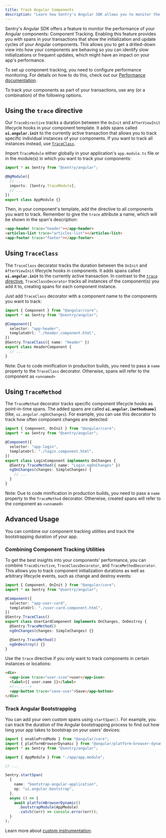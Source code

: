 ```yaml
---
title: Track Angular Components
description: "Learn how Sentry's Angular SDK allows you to monitor the rendering performance of your application and its components."
---
```


Sentry's Angular SDK offers a feature to monitor the performance of your Angular components: Component Tracking. Enabling this feature provides you with spans in your transactions that show the initialization and update cycles of your Angular components. This allows you to get a drilled-down view into how your components are behaving so you can identify slow initializations or frequent updates, which might have an impact on your app's performance.

<Alert>

To set up component tracking, you need to configure performance monitoring. For details on how to do this, check out our [Performance documentation](/platforms/javascript/guides/angular/performance/).

</Alert>

To track your components as part of your transactions, use any (or a combination) of the following options.

## Using the `trace` directive

Our `TraceDirective` tracks a duration between the `OnInit` and `AfterViewInit` lifecycle hooks in your component template. It adds spans called **`ui.angular.init`** to the currently active transaction that allows you to track specific individual instances of your components. If you want to track all instances instead, use [`TraceClass`](#using-traceclass).

Import `TraceModule` either globally in your application's `app.module.ts` file or in the module(s) in which
you want to track your components:

```typescript {filename:app.module.ts} {1,5}
import * as Sentry from "@sentry/angular";

@NgModule({
  // ...
  imports: [Sentry.TraceModule],
  // ...
})
export class AppModule {}
```

Then, in your component's template, add the directive to all components you want to track. Remember to give the `trace` attribute a name, which will be shown in the span's description:

```html {filename:app.component.(ts|html)}
<app-header trace="header"></app-header>
<articles-list trace="articles-list"></articles-list>
<app-footer trace="footer"></app-footer>
```

## Using `TraceClass`

The `TraceClass` decorator tracks the duration between the `OnInit` and `AfterViewInit` lifecycle hooks in components. It adds spans called **`ui.angular.init`** to the currently active transaction. In contrast to the [`trace` directive](#using-the-trace-directive), `TraceClassDecorator` tracks all instances of the component(s) you add it to, creating spans for each component instance.

Just add `TraceClass` decorator with a component name to the components you want to track:

```typescript {filename:header.component.ts} {2,8}
import { Component } from "@angular/core";
import * as Sentry from "@sentry/angular";

@Component({
  selector: "app-header",
  templateUrl: "./header.component.html",
})
@Sentry.TraceClass({ name: "Header" })
export class HeaderComponent {
  // ...
}
```

Note: Due to code minification in production builds, you need to pass a `name` property to the `TraceClass` decorator. Otherwise, spans will refer to the component as `<unnamed>`

## Using `TraceMethod`

The `TraceMethod` decorator tracks specific component lifecycle hooks as point-in-time spans. The added spans are called **`ui.angular.[methodname]`** (like, `ui.angular.ngOnChanges`). For example, you can use this decorator to track how often component changes are detected:

```typescript {filename:login.component.ts} {2,9}
import { Component, OnInit } from "@angular/core";
import * as Sentry from "@sentry/angular";

@Component({
  selector: "app-login",
  templateUrl: "./login.component.html",
})
export class LoginComponent implements OnChanges {
  @Sentry.TraceMethod({ name: "Login.ngOnChanges" })
  ngOnChanges(changes: SimpleChanges) {
    // ...
  }
}
```

Note: Due to code minification in production builds, you need to pass a `name` property to the `TraceMethod` decorator. Otherwise, created spans will refer to the component as `<unnamed>`

## Advanced Usage

You can combine our component tracking utilities and track the bootstrapping duration of your app.

### Combining Component Tracking Utilities

To get the best insights into your components' performance, you can combine `TraceDirective`, `TraceClassDecorator`, and `TraceMethodDecorator`. This allows you to track component initialization durations as well as arbitrary lifecycle events, such as change and destroy events:

```typescript {filename:user-card.component.ts} {2,8,10,13}
import { Component, OnInit } from "@angular/core";
import * as Sentry from "@sentry/angular";

@Component({
  selector: "app-user-card",
  templateUrl: "./user-card.component.html",
})
@Sentry.TraceClass()
export class UserCardComponent implements OnChanges, OnDestroy {
  @Sentry.TraceMethod()
  ngOnChanges(changes: SimpleChanges) {}

  @Sentry.TraceMethod()
  ngOnDestroy() {}
}
```

Use the `trace` directive if you only want to track components in certain instances or locations:

```html {filename: user-card.component.html} {2,5}
<div>
  <app-icon trace="user-icon">user</app-icon>
  <label>{{ user.name }}</label>
  <!--...-->
  <app-button trace="save-user">Save</app-button>
</div>
```

### Track Angular Bootstrapping

You can add your own custom spans using `startSpan()`. For example, you can track the duration of the Angular bootstrapping process to find out how long your app takes to bootstrap on your users' devices:

```typescript {filename:main.ts} {3,9-20}
import { enableProdMode } from "@angular/core";
import { platformBrowserDynamic } from "@angular/platform-browser-dynamic";
import * as Sentry from "@sentry/angular";

import { AppModule } from "./app/app.module";

// ...

Sentry.startSpan(
  {
    name: "bootstrap-angular-application",
    op: "ui.angular.bootstrap",
  },
  async () => {
    await platformBrowserDynamic()
      .bootstrapModule(AppModule)
      .catch((err) => console.error(err));
  }
);
```

Learn more about [custom instrumentation](../../performance/instrumentation/custom-instrumentation/).
